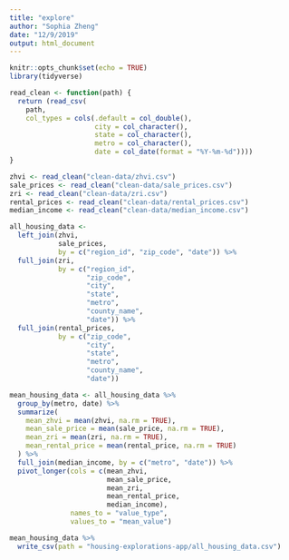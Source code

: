 ```yaml
---
title: "explore"
author: "Sophia Zheng"
date: "12/9/2019"
output: html_document
---
```


```r
knitr::opts_chunk$set(echo = TRUE)
library(tidyverse)

read_clean <- function(path) {
  return (read_csv(
    path,
    col_types = cols(.default = col_double(),
                     city = col_character(),
                     state = col_character(),
                     metro = col_character(),
                     date = col_date(format = "%Y-%m-%d"))))
}

zhvi <- read_clean("clean-data/zhvi.csv")
sale_prices <- read_clean("clean-data/sale_prices.csv")
zri <- read_clean("clean-data/zri.csv")
rental_prices <- read_clean("clean-data/rental_prices.csv")
median_income <- read_clean("clean-data/median_income.csv")
```

```r
all_housing_data <-
  left_join(zhvi, 
            sale_prices, 
            by = c("region_id", "zip_code", "date")) %>% 
  full_join(zri, 
            by = c("region_id", 
                   "zip_code", 
                   "city", 
                   "state", 
                   "metro", 
                   "county_name", 
                   "date")) %>%
  full_join(rental_prices, 
            by = c("zip_code", 
                   "city", 
                   "state", 
                   "metro", 
                   "county_name", 
                   "date"))

mean_housing_data <- all_housing_data %>%
  group_by(metro, date) %>%
  summarize(
    mean_zhvi = mean(zhvi, na.rm = TRUE),
    mean_sale_price = mean(sale_price, na.rm = TRUE),
    mean_zri = mean(zri, na.rm = TRUE),
    mean_rental_price = mean(rental_price, na.rm = TRUE)
  ) %>% 
  full_join(median_income, by = c("metro", "date")) %>% 
  pivot_longer(cols = c(mean_zhvi, 
                        mean_sale_price, 
                        mean_zri, 
                        mean_rental_price, 
                        median_income),
               names_to = "value_type",
               values_to = "mean_value")
```

```r
mean_housing_data %>% 
  write_csv(path = "housing-explorations-app/all_housing_data.csv")
```

